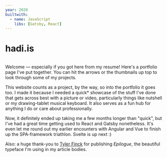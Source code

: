 ```yaml
---
year: 2020
builtwith:
  - name: JavaScript
    libs: [Gatsby, React]
---
```


# hadi.is

<Image n="sitehome" float="right" />

Welcome — especially if you got here from my resume! Here's a portfolio page I've put together. You can hit
the arrows or the thumbnails up top to look through some of my projects.

This website counts as a project, by the way, so into the portfolio it goes too. I made it because I needed
a quick\* showcase of the stuff I've done that gets across best with a picture or video, particularly things
like <ArticleLink n="nutshell">nutshell</ArticleLink> or my <ArticleLink n="wacomophone">drawing-tablet
musical keyboard</ArticleLink>. It also serves as a fun hub for anything I do or care about professionally.

Now, it definitely ended up taking me a few months longer than "quick", but I've had a great time
getting used to React and Gatsby nonetheless. It's even let me round out my earlier encounters
with <ArticleLink n="booksy">Angular</ArticleLink> and <ArticleLink n="lebnxyz">Vue</ArticleLink> to finish
up the SPA-framework triathlon. Svelte is up next :)

Also: a huge thank-you to [Tyler Finck](https://tylerfinck.com) for publishing *Epilogue*,
the beautiful typeface I'm using in my article bodies.

